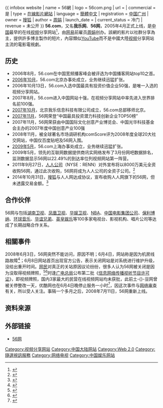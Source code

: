 {{ infobox website
| name           = 56網
| logo           = 56com.png
| url            = {{url|http://www.56.com/}}
| commercial     = 是
| type           = [[在線影片網站|在線影片網站]]
| language       = [[簡體中文|簡體中文]]
| registration   = [[中国|中国]][[广州|广州]]
| owner          = [[搜狐|搜狐]]
| author         = [[周娟|周娟]]
| launch_date    = {{start date and age|2005|4}}
| current_status = 冷门
| revenue        = 未公开
}}
'''56.com'''，又名'''我乐网'''、'''56网'''，2005年4月正式上线，是[[中国|中国]]最早的在线[[视频|视频]]分享网站<ref>{{Cite web |url=http://www.56.com/hr/intro_56.html |title=56介绍 |accessdate=2010-04-20 |archive-date=2010-05-22 |archive-url=https://web.archive.org/web/20100522003101/http://www.56.com/hr/intro_56.html |dead-url=no }}</ref>，由[[网易|网易]]前雇员[[周娟|周娟]]创办。該網的影片以社群分享為主，提供許多博主製作的短片，內容類似[[YouTube|YouTube]]而不是中國大陸[[视频|视频]]分享网站主流的電影電視劇。

== 历史 ==
* 2006年8月，56.com在中国宽频播客峰会被评选为中国播客网站top10之首。
* [[2006年10月|2006年10月]]，56.com北京办事处成立，业务继续迅猛扩张。
* 2006年10月13日，56.com入选中国最具有投资价值企业50强，是唯一入选的视频分享网站。
* 2007年8月，56.com进入中国网站十强，在视频分享网站中率先进入世界排名前100强。
* [[2007年10月|2007年10月]]，北京我乐信息科技有限公司成立，56.com总部移师北京。
* [[2007年11月|2007年11月]]，56网荣登“中国最具投资潜力科技创新企业TOP50榜”
* 2007年11月，56网荣获由中国国际文化创意产业博览会、中国光华科技基金会主办的2007年度中国创意产业100强
* 2008年11月，被全球著名市场调研机构comScore评为2008年度全球20大社交网站，中国仅百度贴吧及56网入围。
* [[2009年5月|2009年5月]]，56.com上海办事处成立，业务继续迅猛扩张。
* 2009年5月，领先的互联网数据提供商讯实网络发布了3月份网吧数据排名，监测数据显示56网以22.49%的到达率位列视频网站第一阵营。
* 2011年9月27日，[[人人网|人人公司]]（NYSE：RENN）对外宣布将以8000万美元全资收购56网，通过此次收购，56网将成为人人公司的全资子公司。<ref>{{Cite web |url=http://renren-inc.com/zh/news/57.html |title=人人公司全资收购中国领先的视频分享网站56网 |access-date=2012-12-16 |archive-url=https://web.archive.org/web/20120905094929/http://renren-inc.com/zh/news/57.html |archive-date=2012-09-05 |dead-url=yes }}</ref>
* 2014年10月31日，[[搜狐|搜狐]]与人人网达成协议，宣布收购人人网旗下的56网，但未透露交易金额。<ref>{{cite news|title=搜狐正式宣布收购56网|url=http://tech.qq.com/a/20141031/065564.htm|accessdate=2014-11-29|newspaper=腾讯|date=2014年10月31日|archive-date=2014-12-05|archive-url=https://web.archive.org/web/20141205035456/http://tech.qq.com/a/20141031/065564.htm|dead-url=no}}</ref>

== 合作伙伴 ==
56网与包括[[湖南卫视|湖南卫视]]、[[凤凰卫视|凤凰卫视]]、[[华娱卫视|华娱卫视]]、[[NBA|NBA]]、[[中国电影集团公司|中国电影集团公司]]、[[保利博纳|保利博纳]]、[[环球音乐|环球音乐]]、[[华谊兄弟|华谊兄弟]]、[[英皇娱乐|英皇娱乐]]等100多家电视台、影视机构、唱片公司等达成了长期战略合作关系。

== 相關事件 ==
2008年6月3日，56网突然不能访问，原因不明；6月4日，网站称是因为机房线路故障<ref>{{cite web |url=http://tech.sina.com.cn/i/2008-06-04/10382236718.shtml |title=56.COM访问故障疑被关停整改 |accessdate=2009-09-12 |archive-date=2008-10-12 |archive-url=https://web.archive.org/web/20081012041339/http://tech.sina.com.cn/i/2008-06-04/10382236718.shtml |dead-url=no }}</ref>；6月8日网站首页出现官方公告，表示关闭网站是对系统进行维护升级，没给出重开时间。[[网民|网民]]对真正的关站原因议论纷纷，很多人认为56网被关闭是因为没取得视频牌照，<ref>{{cite web |url=http://www.ifu25.cn/show/632.html |title=56.com未获视频牌照关闭 |accessdate=2009-09-12 |archive-date=2020-04-13 |archive-url=https://web.archive.org/web/20200413171224/http://www.ifu25.cn/show/632.html |dead-url=yes }}</ref><ref>{{cite web |url=http://www.hecaitou.net/?p=3197 |title=老婆，出来看神仙 |accessdate=2009-09-12 |deadurl=yes |archiveurl=https://web.archive.org/web/20080715081446/http://www.hecaitou.net/?p=3197 |archivedate=2008-07-15 }}</ref>时逢[[广电总局|广电总局]]公布第二批《[[信息网络传播视听节目许可证|信息网络传播视听节目许可证]]》，即视频牌照，国内3家最大的民营在线视频网站均未获批，此前土-{}-豆网曾被关停整改一天，优酷网也在6月4日晚停止服务一小时<ref>{{cite web |url=http://tech.sina.com.cn/i/2008-06-06/18382243981.shtml |title=第二批视频牌照发放：酷6悠视等获批 |accessdate=2009-09-12 |archive-date=2008-06-09 |archive-url=https://web.archive.org/web/20080609095003/http://tech.sina.com.cn/i/2008-06-06/18382243981.shtml |dead-url=no }}</ref>，因这次事件与[[中国网络审查|网络审查]]有关，所以受人关注。事隔一个多月之后，2008年7月11日，56网重新上线。

== 资料来源 ==
<div class='references-small'>
<references/>
</div>

== 外部链接 ==
* [http://www.56.com/ 56网]{{Wayback|url=http://www.56.com/ |date=20090920230231 }}

{{中國主要視頻網}}

[[Category:视频分享网站|Category:视频分享网站]]
[[Category:中国大陆网站|Category:中国大陆网站]]
[[Category:Web_2.0|Category:Web 2.0]]
[[Category:隨選視訊服務|Category:隨選視訊服務]]
[[Category:网络电视|Category:网络电视]]
[[Category:中国娱乐网站|Category:中国娱乐网站]]